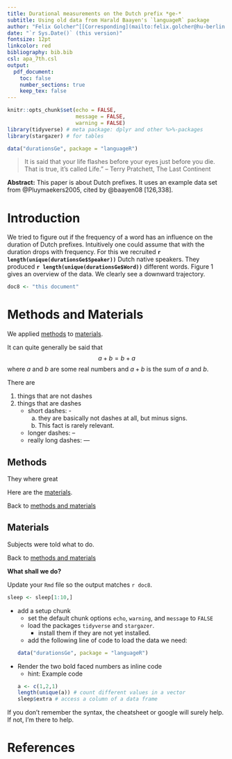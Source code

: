 ```yaml
---
title: Durational measurements on the Dutch prefix *ge-*
subtitle: Using old data from Harald Baayen's `languageR` package
author: "Felix Golcher^[[Corresponding](mailto:felix.golcher@hu-berlin.de) author, <felix.golcher@hu-berlin.de>]&nbsp; and Alter Ego" # we need the html space &nbsp; because of the behaviour of the article class in latex.
date: "`r Sys.Date()` (this version)"
fontsize: 12pt
linkcolor: red
bibliography: bib.bib
csl: apa_7th.csl
output:
  pdf_document:
    toc: false
    number_sections: true
    keep_tex: false
---
```


```r
knitr::opts_chunk$set(echo = FALSE,
                      message = FALSE,
                      warning = FALSE)
library(tidyverse) # meta package: dplyr and other %>%-packages
library(stargazer) # for tables

data("durationsGe", package = "languageR")
```


<!-- This quotation has zero connection to Dutch language processing! -->
> It is said that your life flashes before your eyes just before you die.\newline
> That is true, it's called Life.”\newline
> -- Terry Pratchett, The Last Continent

**Abstract:**
This paper is about Dutch prefixes. 
It uses an example data set from @Pluymaekers2005, cited by @baayen08 [126,338].

# Introduction

We tried to figure out if the frequency of a word has an influence on the duration of Dutch prefixes. 
Intuitively one could assume that with the duration drops with frequency.
For this we recruited **`r length(unique(durationsGe$Speaker))`** Dutch native speakers.
They produced **`r length(unique(durationsGe$Word))`** different words.
Figure 1 gives an overview of the data. We clearly see a downward trajectory.


```r
doc8 <- "this document"
```

# Methods and Materials

We applied [methods](#methods) to [materials](#materials).

It can quite generally be said that $$a+b=b+a$$ where $a$ and $b$ are some real numbers and $a+b$ is the sum of $a$ and $b$.

There are

1. things that are not dashes
4. things that are dashes
    - short dashes: -
        a. they are basically not dashes at all, but minus signs.
        z. This fact is rarely relevant.
    - longer dashes: --
    - really long dashes: ---

## Methods

They where great

Here are the [materials](#materials).

Back to [methods and materials](#methods-and-materials)

## Materials

Subjects were told what to do.

Back to [methods and materials](#methods-and-materials)

\vfill
**\textcolor{gray}{Template to be reproduced ends here}**

**What shall we do?**

Update your `Rmd` file so the output matches `r doc8`.

```r
sleep <- sleep[1:10,]
```

* add a setup chunk
  - set the default chunk options `echo`, `warning`, and `message` to `FALSE`
  - load the packages `tidyverse` and `stargazer`.
     - install them if they are not yet installed.
  - add the following line of code to load the data we need:
```r
data("durationsGe", package = "languageR")
```
- Render the two bold faced numbers as inline code
  - hint: Example code
```r
a <- c(1,2,1)
length(unique(a)) # count different values in a vector
sleep$extra # access a column of a data frame
```

If you don't remember the syntax, the cheatsheet or google will surely help. If not, I'm there to help.

# References